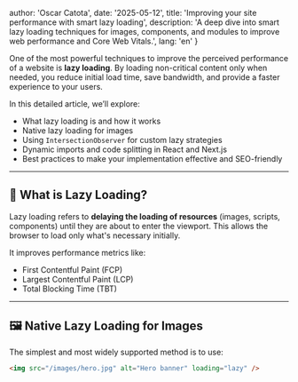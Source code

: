 
  author: 'Oscar Catota',
  date: '2025-05-12',
  title: 'Improving your site performance with smart lazy loading',
  description: 'A deep dive into smart lazy loading techniques for images, components, and modules to improve web performance and Core Web Vitals.',
  lang: 'en'
}


One of the most powerful techniques to improve the perceived performance of a website is **lazy loading**. By loading non-critical content only when needed, you reduce initial load time, save bandwidth, and provide a faster experience to your users.

In this detailed article, we’ll explore:

- What lazy loading is and how it works
- Native lazy loading for images
- Using `IntersectionObserver` for custom lazy strategies
- Dynamic imports and code splitting in React and Next.js
- Best practices to make your implementation effective and SEO-friendly

---

## 🧠 What is Lazy Loading?

Lazy loading refers to **delaying the loading of resources** (images, scripts, components) until they are about to enter the viewport. This allows the browser to load only what's necessary initially.

It improves performance metrics like:
- First Contentful Paint (FCP)
- Largest Contentful Paint (LCP)
- Total Blocking Time (TBT)

---

## 🖼 Native Lazy Loading for Images

The simplest and most widely supported method is to use:

```html
<img src="/images/hero.jpg" alt="Hero banner" loading="lazy" />